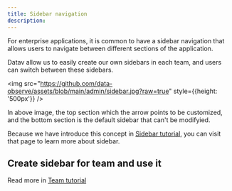 ```yaml
---
title: Sidebar navigation
description: 
---
```


For enterprise applications, it is common to have a sidebar navigation that allows users to navigate between different sections of the application. 

Datav allow us to easily create our own sidebars in each team, and users can switch between these sidebars.

<img src="https://github.com/data-observe/assets/blob/main/admin/sidebar.jpg?raw=true" style={{height: '500px'}} />

In above image, the top section which the arrow points to be customized, and the bottom section is the default sidebar that can't be modifyied.

Because we have introduce this concept in [Sidebar tutorial](/docs/tutorial-sidebar), you can visit that page to learn more about sidebar.


## Create sidebar for team and use it 

Read more in [Team tutorial](/docs/tutorial-team)